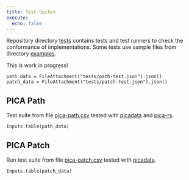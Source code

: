 ```yaml
---
title: Test Suites
execute:
  echo: false
---
```


Repository directory [tests](https://github.com/gbv/pica-specifications/tree/main/tests) contains tests and test runners to check the conformance of implementations. Some tests use sample files from directory [examples](https://github.com/gbv/pica-specifications/tree/main/examples).

::: {.callout-note}
This is work in progress!
:::

```ojs
path_data = FileAttachment("tests/path-test.json").json()
patch_data = FileAttachment("tests/patch-test.json").json()
```

## PICA Path

Test suite from file [pica-path.csv](tests/pica-path.csv) tested with [picadata] and [pica-rs].

```ojs
Inputs.table(path_data)
```

## PICA Patch

Run test suite from file [pica-patch.csv](tests/pica-patch.csv) tested with [picadata].

```ojs
Inputs.table(patch_data)
```

[picadata]: https://metacpan.org/dist/PICA-Data/view/script/picadata
[pica-rs]: https://deutsche-nationalbibliothek.github.io/pica-rs/ 

